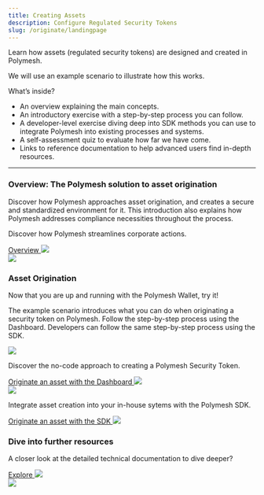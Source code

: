 ```yaml
---
title: Creating Assets
description: Configure Regulated Security Tokens
slug: /originate/landingpage
---
```



Learn how assets (regulated security tokens) are designed and created in Polymesh.

We will use an example scenario to illustrate how this works.

What’s inside?
* An overview explaining the main concepts.
* An introductory exercise with a step-by-step process you can follow.
* A developer-level exercise diving deep into SDK methods you can use to integrate Polymesh into existing processes and systems.
* A self-assessment quiz to evaluate how far we have come.
* Links to reference documentation to help advanced users find in-depth resources.


***

<div class="box-overview-card">
	<div class="content-left">
		<h3>Overview: The Polymesh solution to asset origination</h3>
		<p>Discover how Polymesh approaches asset origination, and creates a secure and standardized environment for it. This introduction also explains how Polymesh addresses compliance necessities throughout the process.</p>
		<p>Discover how Polymesh streamlines corporate actions.</p>
		<a class="action-link" href="/originate/introduction">
			Overview
			<img src="/icon-arrow-right.svg"/>
		</a>
	</div>
	<div class="image-right">
		<img src="/illu-p-screen.svg"/>
	</div>
</div>
<h3>Asset Origination</h3>
Now that you are up and running with the Polymesh Wallet, try it!

The example scenario introduces what you can do when originating a security token on Polymesh. Follow the step-by-step process using the Dashboard. Developers can follow the same step-by-step process using the SDK.

<div class="box-action-cards">
	<div class="content-wrapper">
		<div class="action-card">
			<img class="action-icon" src="/tmpAssets/briefcase-01.svg"/>
			<p>Discover the no-code approach to creating a Polymesh Security Token.</p>
			<a class="action-link" href="/originate/originate-dashboard">
				Originate an asset with the Dashboard
				<img src="/icon-arrow-right.svg"/>
			</a>
		</div>
		<div class="action-card">
			<img class="action-icon" src="/tmpAssets/brackets-01.svg"/>
			<p>Integrate asset creation into your in-house sytems with the Polymesh SDK.</p>
			<a class="action-link" href="/originate/originate-sdk">
				Originate an asset with the SDK
				<img src="/icon-arrow-right.svg"/>
			</a>
		</div>
	</div>
</div>

<div class="box-overview-card">
	<div class="content-left">
		<h3>Dive into further resources</h3>
		<p>A closer look at the detailed technical documentation to dive deeper?</p>
		<a class="action-link" href="#">
			Explore
			<img src="/icon-arrow-right.svg"/>
		</a>
	</div>
	<div class="image-right">
		<img src="/illu-p-code.svg"/>
	</div>
</div>
